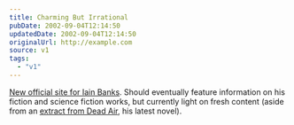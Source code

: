 ```yaml
---
title: Charming But Irrational
pubDate: 2002-09-04T12:14:50
updatedDate: 2002-09-04T12:14:50
originalUrl: http://example.com
source: v1
tags:
  - "v1"
---
```


[New official site for Iain Banks][1]. Should eventually feature information on his fiction and science fiction works, but currently light on fresh content (aside from an [extract from Dead Air][2], his latest novel).

[1]: http://www.iainbanks.net/ "official Iain Banks website"
[2]: http://www.iainbanks.net/sf08.htm "Iain Banks: Extract from 'Dead Air'"
